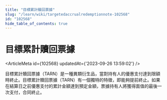 ```yaml
---
title: "目標累計贖回票據"
slug: "/learn/wiki/targetedaccrualredemptionnote-102568"
id: "102568"
hide_table_of_contents: true
---
```



# 目標累計贖回票據

<ArticleMeta id={102568} updatedAt={'2023-09-26 13:59:02'} />
<div className='border-solid border-b border-t-0 my-4 border-[var(--ifm-color-gray-300)]' />

目標累計贖回票據（TARN）是一種異類衍生品，當對持有人的優惠支付達到限額時終止。目標累計贖回票據（TARN）有一個獨特的特徵，即能夠提前終止。如果在結算日之前優惠支付的累計金額達到預定金額，票據持有人將獲得面值的最後一次支付，合同終止。
